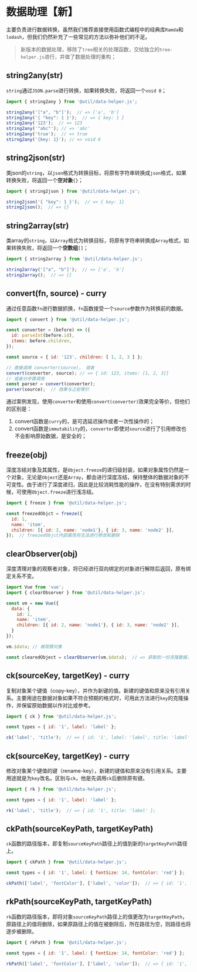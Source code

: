 
<Meta title="框架/助手（Helper）/数据" />

# 数据助理【新】

主要负责进行数据转换，虽然我们推荐直接使用函数式编程中的经典库`Ramda`和`lodash`，但我们仍然补充了一些常见的方法以弥补他们的不足。

> 新版本的数据处理，移除了`tree`相关的处理函数，交给独立的`tree-helper.js`进行，并做了数据处理的重构；

## string2any(str)

`string`通过`JSON.parse`进行转换，如果转换失败，将返回一个`void 0`；

```javascript
import { string2any } from '@util/data-helper.js';

string2any('["a", "b"]');  // => ['a', 'b']
string2any('{ "key": 1 }');  // => { key: 1 }
string2any('123');  // => 123
string2any('"abc"'); // => 'abc'
string2any('true');  // => true
stirng2any('{key: 1}'); // => void 0
```

## string2json(str)

类json的`string`，以`json`格式为转换目标，将原有字符串转换成`json`格式，如果转换失败，将返回一个**空对象**`{}`；

```javascript
import { string2json } from '@util/data-helper.js';

string2json('{ "key": 1 }');  // => { key: 1}
string2json();  // => {}
```

## string2array(str)

类array的`string`，以`Array`格式为转换目标，将原有字符串转换成`Array`格式，如果转换失败，将返回一个**空数组**`[]`；

```javascript
import { string2array } from '@util/data-helper.js';

string2array('["a", "b"]');  // => ['a', 'b']
string2array();  // => []
```

## convert(fn, source) - curry

通过任意函数`fn`进行数据抓换，`fn`函数接受一个`source`参数作为转换前的数据。

```javascript
import { convert } from '@util/data-helper.js';

const converter = (before) => ({
  id: parseInt(before.id),
  items: before.children,
});

const source = { id: '123', children: [ 1, 2, 3 ] };

// 直接调用 converter(source)， 或者
convert(converter, source); // => { id: 123, items: [1, 2, 3]}
// 或者分步骤调用
const parser = convert(converter);
parser(source);  // 效果与之前等价
```

通过案例发现，使用`converter`和使用`convert(converter)`效果完全等价，但他们的区别是：

1. convert函数是`curry`的，是可选延迟操作或者一次性操作的；
2. convert函数是`immutability`的，`converter`即使对`source`进行了引用修改也不会影响原始数据，是安全的；

## freeze(obj)

深度冻结对象及其属性，是`Object.freeze`的递归级封装，如果对象属性仍然是一个对象，无论是`Object`还是`Array`，都会进行深度冻结，保持整体的数据对象的不可变性。由于进行了深度递归，因此是比较消耗性能的操作，在没有特别需求的时候，可使用`Object.freeze`进行浅冻结。

```javascript
import { freeze } from '@util/data-helper.js';

const freezedObjct = freeze({
  id: 1,
  name: 'item',
  children: [{ id: 2, name: 'node1'}, { id: 3, name: 'node2' }],
});  // freezedObjct内部属性将无法进行修改和删除

```

## clearObserver(obj)

深度清理对象的观察者对象，将已经进行双向绑定的对象进行解除后返回，原有绑定关系不变。


```javascript
import Vue from 'vue';
import { clearObserver } from '@util/data-helper.js';

const vm = new Vue({
  data: {
    id: 1,
    name: 'item',
    children: [{ id: 2, name: 'node1'}, { id: 3, name: 'node2' }],
  }
});

vm.$data; // 被观察对象

const clearedObject = clearObserver(vm.$data);  // => 获取到一份克隆数据，该数据是未双向绑定的对象
```

## ck(sourceKey, targetKey) - curry

复制对象某个键值（copy-key），并作为新键的值。新建的键值和原来没有引用关系。主要用途在数据对象如果不符合预期的格式时，可用此方法进行`key`的克隆操作，并保留原始数据以作对比或参考。

```javascript
import { ck } from '@util/data-helper.js';

const types = { id: '1', label: 'label' };

ck('label', 'title');  // => { id: '1', label: 'label', title: 'label' };
```

## ck(sourceKey, targetKey) - curry

修改对象某个键值的键（rename-key），新建的键值和原来没有引用关系。主要用途就是为`key`改名。区别与`ck`，他是先调用`ck`后删除原有键。

```javascript
import { rk } from '@util/data-helper.js';

const types = { id: '1', label: 'label' };

rk('label', 'title');  // => { id: '1', title: 'label' };
```

## ckPath(sourceKeyPath, targetKeyPath)

`ck`函数的路径版本，即复制`sourceKeyPath`路径上的值到新的`targetKeyPath`路径上。

```javascript
import { ckPath } from '@util/data-helper.js';

const types = { id: '1', label: { fontSize: 14, fontColor: 'red'} };

ckPath(['label', 'fontColor'], ['label', 'color']);  // => { id: '1', label: { fontSize: 14, fontColor: 'red', color: 'red'} };
```

## rkPath(sourceKeyPath, targetKeyPath)

`rk`函数的路径版本，即将对象`sourceKeyPath`路径上的值更改为`targetKeyPath`，原路径上的值将删除，如果原路径上的值在被删除后，所在路径为空，则路径也将逐步被删除。

```javascript
import { rkPath } from '@util/data-helper.js';

const types = { id: '1', label: { fontSize: 14, fontColor: 'red'} };

rkPath(['label', 'fontColor'], ['label', 'color']);  // => { id: '1', label: { fontSize: 14, color: 'red'} };
```


